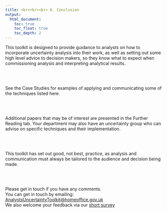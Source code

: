 ---
title: <br><br><br> 6. Conclusion
output:
  html_document:
    toc: true
    toc_float: true
    toc_depth: 2
---

This toolkit is designed to provide guidance to analysts on how to incorporate uncertainty analysis into their work, as well as setting out some high level advice to decision makers, so they know what to expect when commissioning analysis and interpreting analytical results. 

<br><br>

See the Case Studies for examples of applying and communicating some of the techniques listed here.

<br><br>

Additional papers that may be of interest are presented in the Further Reading tab. 
Your department may also have an uncertainty group who can advise on specific techniques and their implementation.

<br><br>

This toolkit has set out good, not best, practice, as analysis and communication must always be tailored to the audience and decision being made.

<br><br>

Please get in touch if you have any comments.
<br>You can get in touch by emailing: <a href=mailto:AnalystsUncertaintyToolkit@homeoffice.gov.uk> AnalystsUncertaintyToolkit@homeoffice.gov.uk </a> 
<br>We also welcome your feedback via our [short survey](https://www.smartsurvey.co.uk/s/P0DS1/)
</div>